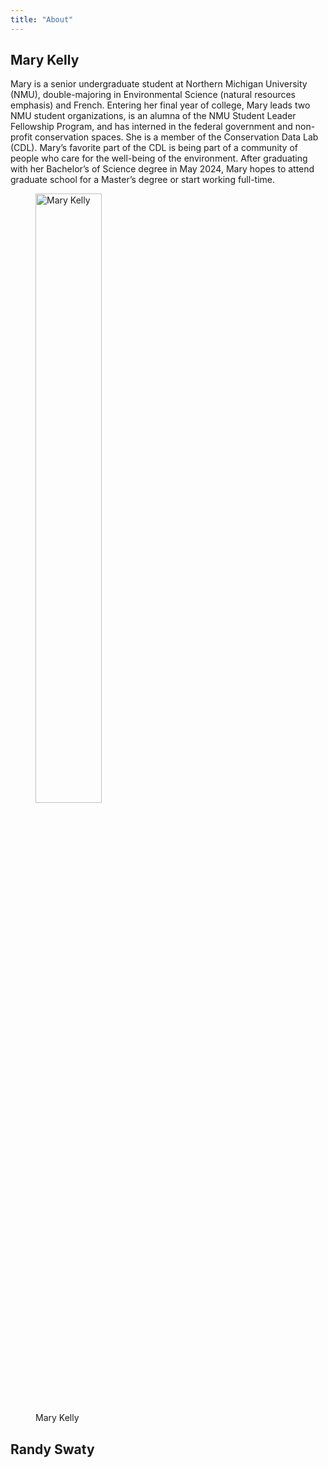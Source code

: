 ```yaml
---
title: "About"
---
```


## Mary Kelly
Mary is a senior undergraduate student at Northern Michigan University (NMU), double-majoring in Environmental Science (natural resources emphasis) and French. Entering her final year of college, Mary leads two NMU student organizations, is an alumna of the NMU Student Leader Fellowship Program, and has interned in the federal government and non-profit conservation spaces. She is a member of the Conservation Data Lab (CDL). Mary's favorite part of the CDL is being part of a community of people who care for the well-being of the environment. After graduating with her Bachelor's of Science degree in May 2024, Mary hopes to attend graduate school for a Master’s degree or start working full-time.

![Mary Kelly](assets/Mary_HeadshotF23_Horizontal.jpg){width=50%}

## Randy Swaty

